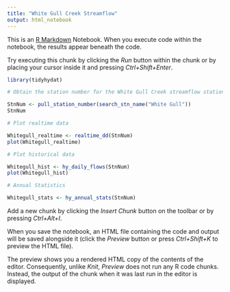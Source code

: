 ---
title: "White Gull Creek Streamflow"
output: html_notebook
---

This is an [R Markdown](http://rmarkdown.rstudio.com) Notebook. When you execute code within the notebook, the results appear beneath the code. 

Try executing this chunk by clicking the *Run* button within the chunk or by placing your cursor inside it and pressing *Ctrl+Shift+Enter*. 

```{r}
library(tidyhydat)
```

```{r}
# Obtain the station number for the White Gull Creek streamflow station

StnNum <- pull_station_number(search_stn_name("White Gull"))
StnNum

# Plot realtime data

Whitegull_realtime <- realtime_dd(StnNum)
plot(Whitegull_realtime)

# Plot historical data

Whitegull_hist <- hy_daily_flows(StnNum)
plot(Whitegull_hist)

# Annual Statistics

Whitegull_stats <- hy_annual_stats(StnNum)

```

Add a new chunk by clicking the *Insert Chunk* button on the toolbar or by pressing *Ctrl+Alt+I*.

When you save the notebook, an HTML file containing the code and output will be saved alongside it (click the *Preview* button or press *Ctrl+Shift+K* to preview the HTML file).

The preview shows you a rendered HTML copy of the contents of the editor. Consequently, unlike *Knit*, *Preview* does not run any R code chunks. Instead, the output of the chunk when it was last run in the editor is displayed.

